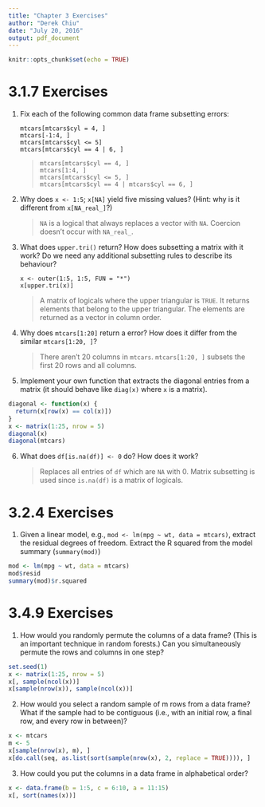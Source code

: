 ```yaml
---
title: "Chapter 3 Exercises"
author: "Derek Chiu"
date: "July 20, 2016"
output: pdf_document
---
```


```r
knitr::opts_chunk$set(echo = TRUE)
```

# 3.1.7 Exercises

1. Fix each of the following common data frame subsetting errors:

    `mtcars[mtcars$cyl = 4, ]`  
    `mtcars[-1:4, ]`  
    `mtcars[mtcars$cyl <= 5]`  
    `mtcars[mtcars$cyl == 4 | 6, ]`  
  
    > `mtcars[mtcars$cyl == 4, ]`  
      `mtcars[1:4, ]`  
      `mtcars[mtcars$cyl <= 5, ]`  
    `mtcars[mtcars$cyl == 4 | mtcars$cyl == 6, ]`
        
2. Why does `x <- 1:5`; `x[NA]` yield five missing values? (Hint: why is it different from `x[NA_real_]`?)

    >  `NA` is a logical that always replaces a vector with `NA`. Coercion doesn't occur with `NA_real_`.

3. What does `upper.tri()` return? How does subsetting a matrix with it work? Do we need any additional subsetting rules to describe its behaviour?

    `x <- outer(1:5, 1:5, FUN = "*")`  
    `x[upper.tri(x)]`
    
    > A matrix of logicals where the upper triangular is `TRUE`. It returns elements that belong to the upper triangular. The elements are returned as a vector in column order.
    
4. Why does `mtcars[1:20]` return a error? How does it differ from the similar `mtcars[1:20, ]`?

    > There aren't 20 columns in `mtcars`. `mtcars[1:20, ]` subsets the first 20 rows and all columns.

5. Implement your own function that extracts the diagonal entries from a matrix (it should behave like `diag(x)` where `x` is a matrix).

```r
diagonal <- function(x) {
  return(x[row(x) == col(x)])
}
x <- matrix(1:25, nrow = 5)
diagonal(x)
diagonal(mtcars)
```

6. What does `df[is.na(df)] <- 0` do? How does it work?

    > Replaces all entries of `df` which are `NA` with 0. Matrix subsetting is used since `is.na(df)` is a matrix of logicals.

# 3.2.4 Exercises 

1. Given a linear model, e.g., `mod <- lm(mpg ~ wt, data = mtcars)`, extract the residual degrees of freedom. Extract the R squared from the model summary (`summary(mod)`)

```r
mod <- lm(mpg ~ wt, data = mtcars)
mod$resid
summary(mod)$r.squared
```

# 3.4.9 Exercises

1. How would you randomly permute the columns of a data frame? (This is an important technique in random forests.) Can you simultaneously permute the rows and columns in one step?

```r
set.seed(1)
x <- matrix(1:25, nrow = 5)
x[, sample(ncol(x))]
x[sample(nrow(x)), sample(ncol(x))]
```

2. How would you select a random sample of m rows from a data frame? What if the sample had to be contiguous (i.e., with an initial row, a final row, and every row in between)?

```r
x <- mtcars
m <- 5
x[sample(nrow(x), m), ]
x[do.call(seq, as.list(sort(sample(nrow(x), 2, replace = TRUE)))), ]
```

3. How could you put the columns in a data frame in alphabetical order?

```r
x <- data.frame(b = 1:5, c = 6:10, a = 11:15)
x[, sort(names(x))]
```
